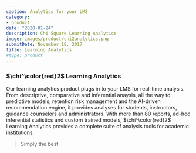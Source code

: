 ```yaml
---
caption: Analytics for your LMS
category:
- product
date: "2020-01-24"
description: Chi Square Learning Analytics
image: images/product/chi2analytics.png
submitDate: November 18, 2017
title: Learning Analytics
#type: product
---
```

### $\chi^\color{red}2$ Learning Analytics

Our learning analytics product plugs in to your LMS for real-time analysis. From descriptive, comparative and inferential anaysis, all the way to predictive models, retention risk management and the AI-driven recommendation engine, it provides analyses for students, instructors, guidance counselors and administrators. With more than 80 reports, ad-hoc inferential statistics and custom trained models, $\chi^\color{red}2$ Learning Analytics provides a complete suite of analysis tools for academic institutions. 

> Simply the best

